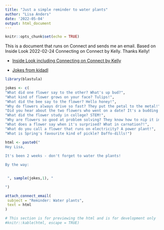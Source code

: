 ```yaml
---
title: "Just a simple reminder to water plants"
author: "Lisa Anders"
date: '2022-05-04'
output: html_document
---
```


```r
knitr::opts_chunk$set(echo = TRUE)
```

This is a document that runs on Connect and sends me an email. Based on 
Inside Look 2022-02-24 Connecting on Connect by Kelly. Thanks Kelly!  

 - [Inside Look including Connecting on Connect by Kelly](https://app.tettra.co/teams/rstudio/pages/inside-look-series)

 - [Jokes from kidadl](https://kidadl.com/funnies/jokes/best-plant-jokes-that-youll-be-very-frond-of)
 

```r
library(blastula)

jokes <- c(
"What did one flower say to the other? What's up bud?",
"What kind of flower grows on your face? Tulips!",
"What did the bee say to the flower? Hello honey!",
"Why do flowers always drive so fast? They put the petal to the metal!",
"Did you hear about the two flowers who went on a date? It's a budding romance!",
"What did the flower study in college? STEM!",
"Why are flowers so good at problem solving? They know how to nip it in the bud!",
"What does a flower say when it's surprised? What in carnation?!",
"What do you call a flower that runs on electricity? A power plant!",
"What is Spring's favourite kind of pickle? Daffo-dills!")

html <- paste0("
Hey Lisa, 
 
It's been 2 weeks - don't forget to water the plants! 

By the way: 
 

 ", sample(jokes,1), "

")

attach_connect_email(
 subject = "Reminder: Water plants",
 text = html
)

```

```r
# This section is for previewing the html and is for development only
#knitr::kable(html, escape = TRUE)

```




